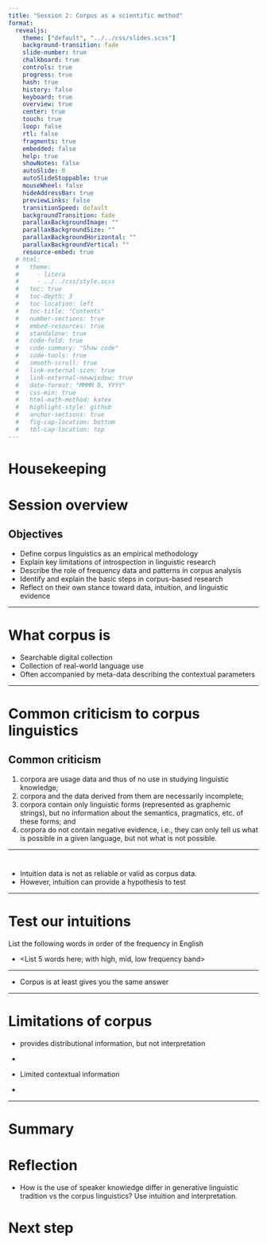```yaml
---
title: "Session 2: Corpus as a scientific method"
format: 
  revealjs:
    theme: ["default", "../../css/slides.scss"]
    background-transition: fade
    slide-number: true
    chalkboard: true
    controls: true
    progress: true
    hash: true
    history: false
    keyboard: true
    overview: true
    center: true
    touch: true
    loop: false
    rtl: false
    fragments: true
    embedded: false
    help: true
    showNotes: false
    autoSlide: 0
    autoSlideStoppable: true
    mouseWheel: false
    hideAddressBar: true
    previewLinks: false
    transitionSpeed: default
    backgroundTransition: fade
    parallaxBackgroundImage: ""
    parallaxBackgroundSize: ""
    parallaxBackgroundHorizontal: ""
    parallaxBackgroundVertical: ""
    resource-embed: true
  # html:
  #   theme: 
  #     - litera
  #     - ../../css/style.scss
  #   toc: true
  #   toc-depth: 3
  #   toc-location: left
  #   toc-title: "Contents"
  #   number-sections: true
  #   embed-resources: true
  #   standalone: true
  #   code-fold: true
  #   code-summary: "Show code"
  #   code-tools: true
  #   smooth-scroll: true
  #   link-external-icon: true
  #   link-external-newwindow: true
  #   date-format: "MMMM D, YYYY"
  #   css-min: true
  #   html-math-method: katex
  #   highlight-style: github
  #   anchor-sections: true
  #   fig-cap-location: bottom
  #   tbl-cap-location: top
---
```


# Housekeeping


# Session overview


## Objectives

- Define corpus linguistics as an empirical methodology
- Explain key limitations of introspection in linguistic research
- Describe the role of frequency data and patterns in corpus analysis
- Identify and explain the basic steps in corpus-based research
- Reflect on their own stance toward data, intuition, and linguistic evidence

---

# What corpus is

- Searchable digital collection
- Collection of real-world language use
- Often accompanied by meta-data describing the contextual parameters


---

# Common criticism to corpus linguistics

## Common criticism

1. corpora are usage data and thus of no use in studying linguistic knowledge;  
2. corpora and the data derived from them are necessarily incomplete;
3. corpora contain only linguistic forms (represented as graphemic strings), but no information about the semantics, pragmatics, etc. of these forms; and  
4. corpora do not contain negative evidence, i.e., they can only tell us what is possible in a given language, but not what is not possible.

---

# 

- Intuition data is not as reliable or valid as corpus data.
- However, intuition can provide a hypothesis to test


---

# Test our intuitions

List the following words in order of the frequency in English


- <List 5 words here; with high, mid, low frequency band>

---

- Corpus is at least gives you the same answer


---

# Limitations of corpus

- provides distributional information, but not interpretation

- 

- Limited contextual information

- 


---

# Summary


# Reflection

- How is the use of speaker knowledge differ in generative linguistic tradition vs the corpus linguistics? Use intuition and interpretation.



# Next step